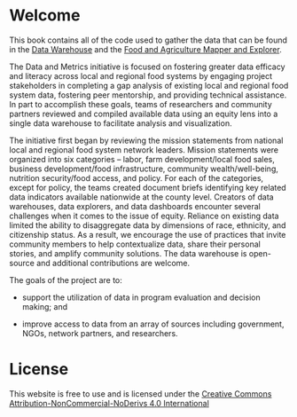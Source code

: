 # Welcome {.unnumbered}

This book contains all of the code used to gather the data that can be found in the [Data Warehouse](https://localfoodeconomics.com/data/access-the-data/) and the [Food and Agriculture Mapper and Explorer](https://localfoodeconomics.com/data/food-and-agriculture-data-explorer/).

The Data and Metrics initiative is focused on fostering greater data efficacy and literacy across local and regional food systems by engaging project stakeholders in completing a gap analysis of existing local and regional food system data, fostering peer mentorship, and providing technical assistance. In part to accomplish these goals, teams of researchers and community partners reviewed and compiled available data using an equity lens into a single data warehouse to facilitate analysis and visualization.

The initiative first began by reviewing the mission statements from national local and regional food system network leaders. Mission statements were organized into six categories -- labor, farm development/local food sales, business development/food infrastructure, community wealth/well-being, nutrition security/food access, and policy. For each of the categories, except for policy, the teams created document briefs identifying key related data indicators available nationwide at the county level. Creators of data warehouses, data explorers, and data dashboards encounter several challenges when it comes to the issue of equity. Reliance on existing data limited the ability to disaggregate data by dimensions of race, ethnicity, and citizenship status. As a result, we encourage the use of practices that invite community members to help contextualize data, share their personal stories, and amplify community solutions. The data warehouse is open-source and additional contributions are welcome.

The goals of the project are to:

-   support the utilization of data in program evaluation and decision making; and

-   improve access to data from an array of sources including government, NGOs, network partners, and researchers.

# License

This website is free to use and is licensed under the [Creative Commons Attribution-NonCommercial-NoDerivs 4.0 International](https://creativecommons.org/licenses/by-nc-nd/4.0/)
